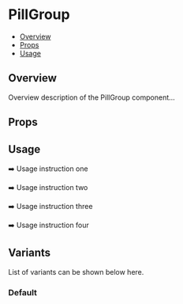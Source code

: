 

<Meta of={PillGroup} />

# PillGroup

- [Overview](#overview)
- [Props](#props)
- [Usage](#usage)

## Overview

Overview description of the PillGroup component...

## Props

<Controls />

## Usage

➡️ Usage instruction one

➡️ Usage instruction two

➡️ Usage instruction three

➡️ Usage instruction four

## Variants

List of variants can be shown below here.

### Default

<Canvas of={PillGroup.Default} />
